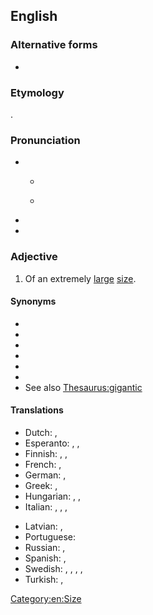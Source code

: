 ==English==

===Alternative forms===
* {{l|en|humungous}}

===Etymology===
{{blend|en|huge|monstrous}}.

===Pronunciation===
* {{IPA|en|/ˌhjuːˈmʌŋɡəs/|/ˌhjuːˈmɒŋɡəs/}}
** {{a|Northern England}} {{IPA|en|[çu̟ːˈmʊŋɡəs]}}
** {{a|Southern England}} {{IPA|en|[ˌçu̟ːˈmɐŋɡəs]}}
* {{audio|en|en-us-humongous.ogg|Audio (US)}}
* {{rhymes|en|ʌŋɡəs}}

===Adjective===
{{en-adj}}

# {{lb|en|informal}} Of an extremely [[large]] [[size]].

====Synonyms====
* {{l|en|enormous}}
* {{l|en|gigantic}}
* {{l|en|ginormous}}
* {{l|en|immense}}
* {{l|en|huge}}
* {{l|en|massive}}
* See also [[Thesaurus:gigantic]]

====Translations====
{{trans-top|extremely large}}
* Dutch: {{t+|nl|enorm}}, {{t+|nl|gigantisch}}
* Esperanto: {{t|eo|grandega}}, {{t|eo|giganta}}, {{t|eo|kolosa}}
* Finnish: {{t+|fi|valtava}}, {{t+|fi|suunnaton}}, {{t+|fi|jättimäinen}}
* French: {{t+|fr|énorme}}, {{t+|fr|gigantesque}}
* German: {{t+|de|gigantisch}}, {{t+|de|riesig}}
* Greek: {{t+|el|εξαιρετικός}}, {{t+|el|θεόρατος}}
* Hungarian: {{t+|hu|óriási}}, {{t+|hu|hatalmas}}, {{t|hu|irdatlan}}
* Italian:  {{t+|it|disumano}}, {{t+|it|enorme}}, {{t+|it|gigantesco}}, {{t+|it|mastodontico}}
{{trans-mid}}
* Latvian: {{t|lv|milzīgs}}, {{t|lv|gigantisks}}
* Portuguese: {{t+|pt|gigantesco}}
* Russian: {{t+|ru|огро́мный}}, {{t+|ru|гига́нтский}}
* Spanish: {{t+|es|gigante}}, {{t+|es|enorme}}
* Swedish: {{t+|sv|gigantisk}}, {{t+|sv|enorm}}, {{t|sv|mastodontisk}}, {{t+|sv|jättelik}}, {{t+|sv|kolossal}}
* Turkish: {{t+|tr|devasa}}, {{t+|tr|kocaman}}
{{trans-bottom}}

[[Category:en:Size]]